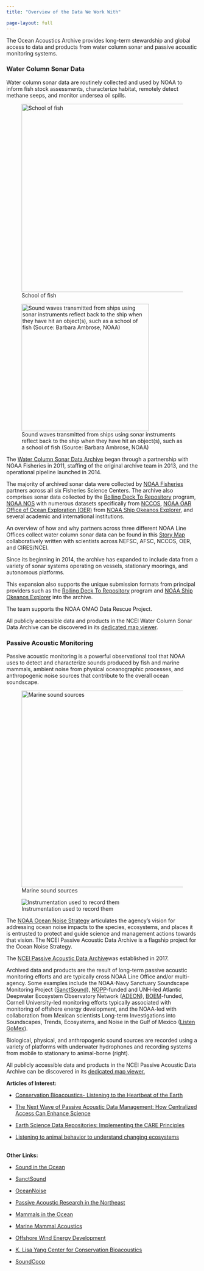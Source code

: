 ```yaml
---
title: "Overview of the Data We Work With"

page-layout: full
---
```


The Ocean Acoustics Archive provides long-term stewardship and global access to data and products from water column sonar and passive acoustic monitoring systems.

### Water Column Sonar Data

Water column sonar data are routinely collected and used by NOAA to inform fish stock assessments, characterize habitat, remotely detect methane seeps, and monitor undersea oil spills.

![School of fish](images/fishschool.jpg){fig-align="left" width="494"}

![Sound waves transmitted from ships using sonar instruments reflect back to the ship when they have hit an object(s), such as a school of fish (Source: Barbara Ambrose, NOAA)](/Images/sonar.png){fig-align="left" width="334"}

The [Water Column Sonar Data Archive](https://www.ncei.noaa.gov/products/water-column-sonar-data) began through a partnership with NOAA Fisheries in 2011, staffing of the original archive team in 2013, and the operational pipeline launched in 2014.

The majority of archived sonar data were collected by [NOAA Fisheries](https://www.fisheries.noaa.gov/) partners across all six Fisheries Science Centers. The archive also comprises sonar data collected by the [Rolling Deck To Repository](https://www.rvdata.us/) program, [NOAA NOS](https://oceanservice.noaa.gov/) with numerous datasets specifically from [NCCOS](https://coastalscience.noaa.gov/), [NOAA OAR Office of Ocean Exploration (OER)](https://oceanexplorer.noaa.gov/) from [NOAA Ship Okeanos Explorer](https://oceanexplorer.noaa.gov/okeanos/welcome.html), and several academic and international institutions.

An overview of how and why partners across three different NOAA Line Offices collect water column sonar data can be found in this [Story Map](https://storymaps.arcgis.com/stories/e245977def474bdba60952f30576908f) collaboratively written with scientists across NEFSC, AFSC, NCCOS, OER, and CIRES/NCEI.

Since its beginning in 2014, the archive has expanded to include data from a variety of sonar systems operating on vessels, stationary moorings, and autonomous platforms.

This expansion also supports the unique submission formats from principal providers such as the [Rolling Deck To Repository](https://www.rvdata.us/) program and [NOAA Ship Okeanos Explorer](https://oceanexplorer.noaa.gov/okeanos/welcome.html) into the archive.

The team supports the NOAA OMAO Data Rescue Project.

All publicly accessible data and products in the NCEI Water Column Sonar Data Archive can be discovered in its [dedicated map viewer](https://www.ncei.noaa.gov/maps/water-column-sonar/).

### Passive Acoustic Monitoring

Passive acoustic monitoring is a powerful observational tool that NOAA uses to detect and characterize sounds produced by fish and marine mammals, ambient noise from physical oceanographic processes, and anthropogenic noise sources that contribute to the overall ocean soundscape.

![Marine sound sources](/Images/1500x1000-Passive-Acoustics-Soundscape-infographic-NEFSC.png){fig-align="left" width="516"}

![Instrumentation used to record them](/Images/Soundscape%20large.png){fig-align="left"}

The [NOAA Ocean Noise Strategy](https://oceannoise.noaa.gov/) articulates the agency's vision for addressing ocean noise impacts to the species, ecosystems, and places it is entrusted to protect and guide science and management actions towards that vision. The NCEI Passive Acoustic Data Archive is a flagship project for the Ocean Noise Strategy.

The [NCEI Passive Acoustic Data Archive](https://www.ncei.noaa.gov/products/passive-acoustic-data)was established in 2017.

Archived data and products are the result of long-term passive acoustic monitoring efforts and are typically cross NOAA Line Office and/or multi-agency. Some examples include the NOAA-Navy Sanctuary Soundscape Monitoring Project ([SanctSound](https://sanctuaries.noaa.gov/science/monitoring/sound/)), [NOPP](https://www.noaa.gov/ocean-science-and-technology-subcommittee/national-oceanographic-partnership-program)-funded and UNH-led Atlantic Deepwater Ecosystem Observatory Network ([ADEON](https://adeon.unh.edu/)), [BOEM](https://www.boem.gov/)-funded, Cornell University-led monitoring efforts typically associated with monitoring of offshore energy development, and the NOAA-led with collaboration from Mexican scientists Long-term Investigations into Soundscapes, Trends, Ecosystems, and Noise in the Gulf of Mexico ([Listen GoMex](https://www.fisheries.noaa.gov/science-data/passive-acoustic-research-southeast-fisheries-science-center)).

Biological, physical, and anthropogenic sound sources are recorded using a variety of platforms with underwater hydrophones and recording systems from mobile to stationary to animal-borne (right).

All publicly accessible data and products in the NCEI Passive Acoustic Data Archive can be discovered in its [dedicated map viewer.](https://www.ncei.noaa.gov/maps/passive-acoustic-data/)

**Articles of Interest:**

-   [Conservation Bioacoustics- Listening to the Heartbeat of the Earth](https://nam10.safelinks.protection.outlook.com/?url=https%3A%2F%2Facousticstoday.org%2Fconservation-bioacoustics-listening-to-the-heartbeat-of-the-earth-aaron-n-rice-marissa-l-garcia-laurel-b-symes-and-holger-klinck%2F&data=05%7C02%7CDavid.Lapaglia%40colorado.edu%7C0f4883d1735d4219e93408dca037947e%7C3ded8b1b070d462982e4c0b019f46057%7C1%7C0%7C638561407786285979%7CUnknown%7CTWFpbGZsb3d8eyJWIjoiMC4wLjAwMDAiLCJQIjoiV2luMzIiLCJBTiI6Ik1haWwiLCJXVCI6Mn0%3D%7C0%7C%7C%7C&sdata=EdhqA76801KjbRTaH3i2nRR9Lvavx3dRo51Qzt4lzGY%3D&reserved=0)

-   [The Next Wave of Passive Acoustic Data Management: How Centralized Access Can Enhance Science](https://nam10.safelinks.protection.outlook.com/?url=https%3A%2F%2Fwww.frontiersin.org%2Farticles%2F10.3389%2Ffmars.2021.703682%2Ffull&data=05%7C02%7CDavid.Lapaglia%40colorado.edu%7Cff1a45b5a12740c0bf4b08dc94914535%7C3ded8b1b070d462982e4c0b019f46057%7C1%7C0%7C638548599447732848%7CUnknown%7CTWFpbGZsb3d8eyJWIjoiMC4wLjAwMDAiLCJQIjoiV2luMzIiLCJBTiI6Ik1haWwiLCJXVCI6Mn0%3D%7C0%7C%7C%7C&sdata=ptrv4Zj87p8RuJhx0LFG3xyUUPmICgQvA%2BGtDZo5Jcc%3D&reserved=0)

-   [Earth Science Data Repositories: Implementing the CARE Principles](https://datascience.codata.org/articles/10.5334/dsj-2024-037)

-   [Listening to animal behavior to understand changing ecosystems](https://www.cell.com/trends/ecology-evolution/fulltext/S0169-5347(24)00145-9?_returnURL=https%3A%2F%2Flinkinghub.elsevier.com%2Fretrieve%2Fpii%2FS0169534724001459%3Fshowall%3Dtrue)

\
**Other Links:**

-   [Sound in the Ocean](https://nam10.safelinks.protection.outlook.com/?url=https%3A%2F%2Fdosits.org%2F&data=05%7C02%7CDavid.Lapaglia%40colorado.edu%7Cff1a45b5a12740c0bf4b08dc94914535%7C3ded8b1b070d462982e4c0b019f46057%7C1%7C0%7C638548599447702768%7CUnknown%7CTWFpbGZsb3d8eyJWIjoiMC4wLjAwMDAiLCJQIjoiV2luMzIiLCJBTiI6Ik1haWwiLCJXVCI6Mn0%3D%7C0%7C%7C%7C&sdata=XavlXk2Rim6UahSsvQWbdONB%2BMTerq0W7Osvd80pd%2Bk%3D&reserved=0)

-   [SanctSound](https://nam10.safelinks.protection.outlook.com/?url=https%3A%2F%2Fsanctsound.ioos.us%2F&data=05%7C02%7CDavid.Lapaglia%40colorado.edu%7Cff1a45b5a12740c0bf4b08dc94914535%7C3ded8b1b070d462982e4c0b019f46057%7C1%7C0%7C638548599447718198%7CUnknown%7CTWFpbGZsb3d8eyJWIjoiMC4wLjAwMDAiLCJQIjoiV2luMzIiLCJBTiI6Ik1haWwiLCJXVCI6Mn0%3D%7C0%7C%7C%7C&sdata=TZRbGshoeuhf%2F0kH%2BYnGr0%2Fp1Ra2YFBblGcr9XEBc8A%3D&reserved=0)

-   [OceanNoise](https://oceannoise.noaa.gov/)

-   [Passive Acoustic Research in the Northeast](https://www.fisheries.noaa.gov/new-england-mid-atlantic/endangered-species-conservation/passive-acoustic-research-northeast) 

-   [Mammals in the Ocean](https://www.fisheries.noaa.gov/national/science-data/sounds-ocean-mammals) 

-   [Marine Mammal Acoustics](https://www.fisheries.noaa.gov/new-england-mid-atlantic/science-data/marine-mammal-acoustics)

-   [Offshore Wind Energy Development](https://www.fisheries.noaa.gov/new-england-mid-atlantic/offshore-wind-energy/offshore-wind-energy-development-support)

-   [K. Lisa Yang Center for Conservation Bioacoustics](https://nam10.safelinks.protection.outlook.com/?url=https%3A%2F%2Fwww.birds.cornell.edu%2Fccb%2F&data=05%7C02%7CDavid.Lapaglia%40colorado.edu%7Cff1a45b5a12740c0bf4b08dc94914535%7C3ded8b1b070d462982e4c0b019f46057%7C1%7C0%7C638548599447746697%7CUnknown%7CTWFpbGZsb3d8eyJWIjoiMC4wLjAwMDAiLCJQIjoiV2luMzIiLCJBTiI6Ik1haWwiLCJXVCI6Mn0%3D%7C0%7C%7C%7C&sdata=q3ZnZMXnubrcmRNMfPvbkcILXh9kHIQQZmsQSbQOdaI%3D&reserved=0)

-   [SoundCoop](https://soundcoop.portal.axds.co/#)
